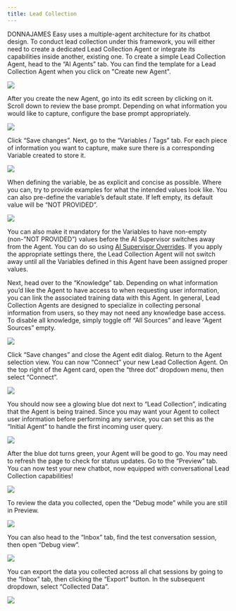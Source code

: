 ```yaml
---
title: Lead Collection
---
```


DONNAJAMES Easy uses a multiple-agent architecture for its chatbot design. To conduct lead collection under this framework, you will either need to create a dedicated Lead Collection Agent or integrate its capabilities inside another, existing one. To create a simple Lead Collection Agent, head to the “AI Agents” tab. You can find the template for a Lead Collection Agent when you click on "Create new Agent".

<Frame>
  <img src="/images/lead-collection-1.png" />
</Frame>

After you create the new Agent, go into its edit screen by clicking on it. Scroll down to review the base prompt. Depending on what information you would like to capture, configure the base prompt appropriately.

<Frame>
  <img src="/images/lead-collection-2.png" />
</Frame>

Click “Save changes”. Next, go to the “Variables / Tags” tab. For each piece of
information you want to capture, make sure there is a corresponding Variable created to store it.

<Frame>
  <img src="/images/lead-collection-3.png" />
</Frame>

When defining the variable, be as explicit and concise as possible. Where you can, try to provide examples for what the intended values look like. You can also pre-define the variable’s default state. If left empty, its default value will be “NOT PROVIDED”.

<Frame>
  <img src="/images/lead-collection-4.png" />
</Frame>

You can also make it mandatory for the Variables to have non-empty (non-”NOT PROVIDED”) values before the AI Supervisor switches away from the Agent.
You can do so using [AI Supervisor Overrides](supervisor-overrides). If you apply the appropriate settings there, the Lead Collection Agent will not switch away until all the Variables defined in this Agent have been assigned proper values.

Next, head over to the “Knowledge” tab. Depending on what information you’d like
the Agent to have access to when requesting user information, you can link
the associated training data with this Agent. In general, Lead Collection Agents are
designed to specialize in collecting personal information from users, so they may not need any
knowledge base access. To disable all knowledge, simply toggle off “All Sources” and leave “Agent Sources” empty.

<Frame>
  <img src="/images/lead-collection-6.png" />
</Frame>

Click “Save changes” and close the Agent edit dialog. Return to the Agent selection view. You can now “Connect” your new Lead Collection Agent. On the top right of the Agent card, open the “three dot” dropdown menu, then select “Connect”.

<Frame>
  <img src="/images/lead-collection-7.png" />
</Frame>

You should now see a glowing blue dot next to “Lead Collection”, indicating that the
Agent is being trained. Since you may want your Agent to collect user information before performing any service, you can set this as the “Initial Agent” to handle the first incoming user query.

<Frame>
  <img src="/images/lead-collection-8.png" />
</Frame>

After the blue dot turns green, your Agent will be good to go. You may need to
refresh the page to check for status updates. Go to the “Preview” tab. You can now test your new chatbot, now equipped with conversational Lead Collection capabilities!

<Frame>
  <img src="/images/lead-collection-9.png" />
</Frame>

To review the data you collected, open the “Debug mode” while you are still in Preview.

<Frame>
  <img src="/images/lead-collection-10.png" />
</Frame>

You can also head to the “Inbox” tab, find the test conversation session, then open “Debug view”.

<Frame>
  <img src="/images/lead-collection-11.png" />
</Frame>

You can export the data you collected across all chat sessions by going to the “Inbox” tab, then clicking the “Export” button. In the subsequent dropdown, select “Collected Data”.

<Frame>
  <img src="/images/lead-collection-12.png" />
</Frame>